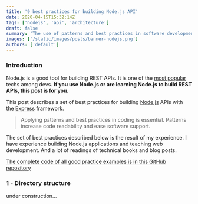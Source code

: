 ```yaml
---
title: '9 best practices for building Node.js API'
date: 2020-04-15T15:32:14Z
tags: ['nodejs', 'api', 'architecture']
draft: false
summary: 'The use of patterns and best practices in software development avoids duplication of code, facilitates software change and evolution, increases code readability, etc.'
images: ['/static/images/posts/banner-nodejs.png']
authors: ['default']
---
```


### Introduction

Node.js is a good tool for building REST APIs. It is one of the [most popular](https://insights.stackoverflow.com/survey/2021#technology-most-popular-technologies) techs among devs. **If you use Node.js or are learning Node.js to build REST APIs, this post is for you**.

This post describes a set of best practices for building [Node.js](https://nodejs.org/pt-br/) APIs with the [Express](https://expressjs.com) framework.

> Applying patterns and best practices in coding is essential. Patterns increase code readability and ease software support.

The set of best practices described below is the result of my experience.
I have experience building Node.js applications and teaching web development. And a lot of readings of technical books and blog posts.

[The complete code of all good practice examples is in this GitHub repository](https://github.com/jesielviana/nodejs-express-sequelize)

### 1 - Directory structure

under construction...

